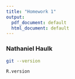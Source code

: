 ```yaml
---
title: "Homework 1"
output:
  pdf_document: default
  html_document: default
---
```


### Nathaniel Haulk

```bash
git --version
```

```r
R.version
```

